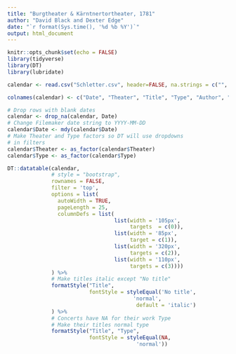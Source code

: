 ```yaml
---
title: "Burgtheater & Kärntnertortheater, 1781"
author: "David Black and Dexter Edge"
date: "`r format(Sys.time(), '%d %b %Y')`"
output: html_document
---
```


```r
knitr::opts_chunk$set(echo = FALSE)
library(tidyverse)
library(DT)
library(lubridate)

calendar <- read.csv("Schletter.csv", header=FALSE, na.strings = c("", "NA"))

colnames(calendar) <- c("Date", "Theater", "Title", "Type", "Author", "Composer")

# Drop rows with blank dates
calendar <- drop_na(calendar, Date)
# Change Filemaker date string to YYYY-MM-DD
calendar$Date <- mdy(calendar$Date)
# Make Theater and Type factors so DT will use dropdowns
# in filters
calendar$Theater <- as_factor(calendar$Theater)
calendar$Type <- as_factor(calendar$Type)

```

```r
DT::datatable(calendar, 
              # style = "bootstrap",
              rownames = FALSE,
              filter = 'top',
              options = list(
                autoWidth = TRUE,
                pageLength = 25,
                columnDefs = list(
                                  list(width = '105px',
                                       targets  = c(0)),
                                  list(width = '85px',
                                       target = c(1)),
                                  list(width = '320px',
                                       targets = c(2)),
                                  list(width = '110px',
                                       targets = c(3))))
              ) %>% 
              # Make titles italic except "No title"
              formatStyle("Title", 
                          fontStyle = styleEqual('No title',
                                        'normal',
                                         default = 'italic')
              ) %>%
              # Concerts have NA for their work Type
              # Make their titles normal type
              formatStyle("Title", "Type",
                          fontStyle = styleEqual(NA,
                                         'normal'))
  
```